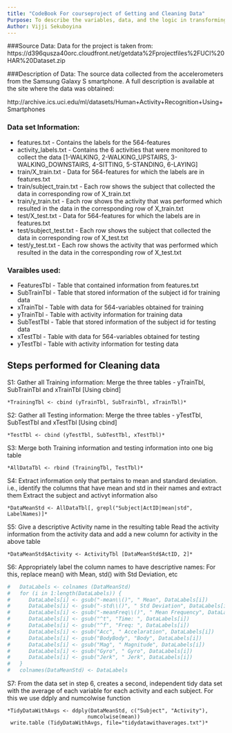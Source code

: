 ```yaml
---
title: "CodeBook For courseproject of Getting and Cleaning Data"
Purpose: To describe the variables, data, and the logic in transforming source data to tidy data
Author: Vijji Sekuboyina
---
```


###Source Data:
Data for the project is taken from:
https://d396qusza40orc.cloudfront.net/getdata%2Fprojectfiles%2FUCI%20HAR%20Dataset.zip 

###Description of Data:
The source data collected from the accelerometers from the Samsung Galaxy S smartphone. A full description is available at the site where the data was obtained:

http://archive.ics.uci.edu/ml/datasets/Human+Activity+Recognition+Using+Smartphones 

### Data set Information:

* features.txt - Contains the labels for the 564-features 
* activity_labels.txt - Contains the 6 activities that were monitored to collect the data [1-WALKING, 2-WALKING_UPSTAIRS, 3-WALKING_DOWNSTAIRS, 4-SITTING, 5-STANDING, 6-LAYING]
* train/X_train.txt - Data for 564-features for which the labels are in features.txt
* train/subject_train.txt - Each row shows the subject that collected the data in corresponding row of X_train.txt
* train/y_train.txt - Each row shows the activity that was performed which resulted in the data in the corresponding row of X_train.txt
* test/X_test.txt - Data for 564-features for which the labels are in features.txt
* test/subject_test.txt - Each row shows the subject that collected the data in corresponding row of X_test.txt
* test/y_test.txt - Each row shows the activity that was performed which resulted in the data in the corresponding row of X_test.txt

### Varaibles used:

* FeaturesTbl - Table that contained information from features.txt
* SubTrainTbl - Table that stored information of the subject id for training data
* xTrainTbl - Table with data for 564-variables obtained for training
* yTrainTbl - Table with activity information for training data
* SubTestTbl - Table that stored information of the subject id for testing data
* xTestTbl - Table with data for 564-variables obtained for testing
* yTestTbl - Table with activity information for testing data

## Steps performed for Cleaning data
S1: Gather all Training information: 
    Merge the three tables - yTrainTbl, SubTrainTbl and xTrainTbl [Using cbind]
    
    *TrainingTbl <- cbind (yTrainTbl, SubTrainTbl, xTrainTbl)*
    
S2: Gather all Testing information:
    Merge the three tables - yTestTbl, SubTestTbl and xTestTbl [Using cbind]
    
    *TestTbl <- cbind (yTestTbl, SubTestTbl, xTestTbl)*
    
S3: Merge both Training information and testing information into one big table

    *AllDataTbl <- rbind (TrainingTbl, TestTbl)*
    
S4: Extract information only that pertains to mean and standard deviation.
    i.e., identify the columns that have mean and std in their names and extract them
    Extract the subject and activyt information also
    
    *DataMeanStd <- AllDataTbl[, grepl("Subject|ActID|mean|std", LabelNames)]*
    
S5: Give a descriptive Activity name in the resulting table
    Read the activity information from the activity data and add a new column
    for activity in the above table
    
    *DataMeanStd$Activity <- ActivityTbl [DataMeanStd$ActID, 2]*
    
S6: Appropriately label the column names to have descriptive names:
    For this, replace mean() with Mean, std() with Std Deviation, etc
```r
#   DataLabels <- colnames (DataMeanStd)
#   for (i in 1:length(DataLabels)) {
#      DataLabels[i] <- gsub("-mean\\()", " Mean", DataLabels[i])
#      DataLabels[i] <- gsub("-std\\()", " Std Deviation", DataLabels[i]) 
#      DataLabels[i] <- gsub("-meanFreq\\()", " Mean Frequency", DataLabels[i])
#      DataLabels[i] <- gsub("^t", "Time: ", DataLabels[i])
#      DataLabels[i] <- gsub("^f", "Freq: ", DataLabels[i])
#      DataLabels[i] <- gsub("Acc", " Accelaration", DataLabels[i])
#      DataLabels[i] <- gsub("BodyBody", "Body", DataLabels[i])
#      DataLabels[i] <- gsub("Mag", " Magnitude", DataLabels[i])
#      DataLabels[i] <- gsub("Gyro", " Gyro", DataLabels[i])
#      DataLabels[i] <- gsub("Jerk", " Jerk", DataLabels[i])
#   }
#   colnames(DataMeanStd) <- DataLabels
```

S7: From the data set in step 6, creates a second, independent tidy data
    set with the average of each variable for each activity and each subject.
    For this we use ddply and numcolwise function

    *TidyDataWithAvgs <- ddply(DataMeanStd, c("Subject", "Activity"), 
                              numcolwise(mean))
     write.table (TidyDataWithAvgs, file="tidydatawithaverages.txt")*
     
```r

```